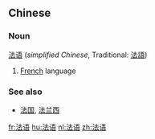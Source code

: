 ==Chinese==
===Noun===
[[法]][[语]] (''simplified Chinese'', Traditional: [[法語]])

# [[French]] language

===See also===
*[[法国]], [[法兰西]]

[[fr:法语]]
[[hu:法语]]
[[nl:法语]]
[[zh:法语]]